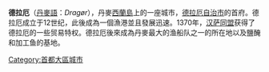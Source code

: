{{Expand language|1=en|time=2020-11-01T03:45:44+00:00}}
{{Infobox settlement
| official_name   = 德拉厄
| native_name     = Dragør
| settlement_type = 首府
| image_skyline   = Dragør strandhotel.jpg
| pushpin_map     = Denmark
| coordinates     = {{coord|55|35|N|12|40|E|region:DK|display=inline}}
| subdivision_type  = 國家
| subdivision_name  = {{flag|Denmark}}
| subdivision_type1 = 大區
| subdivision_name1 = [[首都大區|首都大區]]
| subdivision_type2 = 自治市
| subdivision_name2 = [[德拉厄自治市|德拉厄自治市]]
| population      = 12,309人
| timezone        = [[UTC+01:00|UTC+01:00]]
| postal_code     = 2791
}}'''德拉厄'''（[[丹麥語|丹麥語]]：''Dragør''），丹麥[[西蘭島|西蘭島]]上的一座城市，[[德拉厄自治市|德拉厄自治市]]的首府。德拉厄成立于12世纪，此後成為一個漁港並且發展迅速。1370年，[[汉萨同盟|汉萨同盟]]获得了德拉厄的一些贸易特权。德拉厄後來成為丹麥最大的渔船队之一的所在地以及鹽醃和加工鱼的基地。

[[Category:首都大區城市|Category:首都大區城市]]